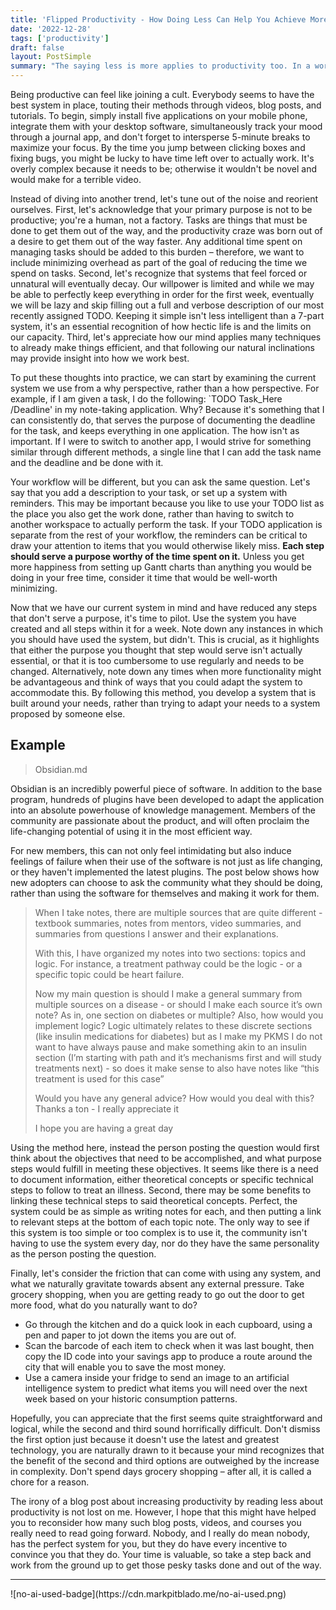 ```yaml
---
title: 'Flipped Productivity - How Doing Less Can Help You Achieve More'
date: '2022-12-28'
tags: ['productivity']
draft: false
layout: PostSimple
summary: "The saying less is more applies to productivity too. In a world focused on telling us how we should do more, let's take a moment to find out how to do less."
---
```


Being productive can feel like joining a cult. Everybody seems to have the best system in place, touting their methods through videos, blog posts, and tutorials. To begin, simply install five applications on your mobile phone, integrate them with your desktop software, simultaneously track your mood through a journal app, and don't forget to intersperse 5-minute breaks to maximize your focus. By the time you jump between clicking boxes and fixing bugs, you might be lucky to have time left over to actually work. It's overly complex because it needs to be; otherwise it wouldn't be novel and would make for a terrible video.

Instead of diving into another trend, let's tune out of the noise and reorient ourselves. First, let's acknowledge that your primary purpose is not to be productive; you're a human, not a factory. Tasks are things that must be done to get them out of the way, and the productivity craze was born out of a desire to get them out of the way faster. Any additional time spent on managing tasks should be added to this burden – therefore, we want to include minimizing overhead as part of the goal of reducing the time we spend on tasks. Second, let's recognize that systems that feel forced or unnatural will eventually decay. Our willpower is limited and while we may be able to perfectly keep everything in order for the first week, eventually we will be lazy and skip filling out a full and verbose description of our most recently assigned TODO. Keeping it simple isn't less intelligent than a 7-part system, it's an essential recognition of how hectic life is and the limits on our capacity. Third, let's appreciate how our mind applies many techniques to already make things efficient, and that following our natural inclinations may provide insight into how we work best.

To put these thoughts into practice, we can start by examining the current system we use from a why perspective, rather than a how perspective. For example, if I am given a task, I do the following: `TODO Task_Here /Deadline' in my note-taking application. Why? Because it's something that I can consistently do, that serves the purpose of documenting the deadline for the task, and keeps everything in one application. The how isn't as important. If I were to switch to another app, I would strive for something similar through different methods, a single line that I can add the task name and the deadline and be done with it.

Your workflow will be different, but you can ask the same question. Let's say that you add a description to your task, or set up a system with reminders. This may be important because you like to use your TODO list as the place you also get the work done, rather than having to switch to another workspace to actually perform the task. If your TODO application is separate from the rest of your workflow, the reminders can be critical to draw your attention to items that you would otherwise likely miss. **Each step should serve a purpose worthy of the time spent on it.** Unless you get more happiness from setting up Gantt charts than anything you would be doing in your free time, consider it time that would be well-worth minimizing.

Now that we have our current system in mind and have reduced any steps that don't serve a purpose, it's time to pilot. Use the system you have created and all steps within it for a week. Note down any instances in which you should have used the system, but didn't. This is crucial, as it highlights that either the purpose you thought that step would serve isn't actually essential, or that it is too cumbersome to use regularly and needs to be changed. Alternatively, note down any times when more functionality might be advantageous and think of ways that you could adapt the system to accommodate this. By following this method, you develop a system that is built around your needs, rather than trying to adapt your needs to a system proposed by someone else.

## Example

> Obsidian.md

Obsidian is an incredibly powerful piece of software. In addition to the base program, hundreds of plugins have been developed to adapt the application into an absolute powerhouse of knowledge management. Members of the community are passionate about the product, and will often proclaim the life-changing potential of using it in the most efficient way.

For new members, this can not only feel intimidating but also induce feelings of failure when their use of the software is not just as life changing, or they haven't implemented the latest plugins. The post below shows how new adopters can choose to ask the community what they should be doing, rather than using the software for themselves and making it work for them.

<blockquote>
When I take notes, there are multiple sources that are quite different - textbook summaries, notes from mentors, video summaries, and summaries from questions I answer and their explanations.

With this, I have organized my notes into two sections: topics and logic. For instance, a treatment pathway could be the logic - or a specific topic could be heart failure.

Now my main question is should I make a general summary from multiple sources on a disease - or should I make each source it’s own note? As in, one section on diabetes or multiple? Also, how would you implement logic? Logic ultimately relates to these discrete sections (like insulin medications for diabetes) but as I make my PKMS I do not want to have always pause and make something akin to an insulin section (I’m starting with path and it’s mechanisms first and will study treatments next) - so does it make sense to also have notes like “this treatment is used for this case”

Would you have any general advice? How would you deal with this? Thanks a ton - I really appreciate it

I hope you are having a great day

</blockquote>

Using the method here, instead the person posting the question would first think about the objectives that need to be accomplished, and what purpose steps would fulfill in meeting these objectives. It seems like there is a need to document information, either theoretical concepts or specific technical steps to follow to treat an illness. Second, there may be some benefits to linking these technical steps to said theoretical concepts. Perfect, the system could be as simple as writing notes for each, and then putting a link to relevant steps at the bottom of each topic note. The only way to see if this system is too simple or too complex is to use it, the community isn't having to use the system every day, nor do they have the same personality as the person posting the question.

Finally, let's consider the friction that can come with using any system, and what we naturally gravitate towards absent any external pressure. Take grocery shopping, when you are getting ready to go out the door to get more food, what do you naturally want to do?

- Go through the kitchen and do a quick look in each cupboard, using a pen and paper to jot down the items you are out of.
- Scan the barcode of each item to check when it was last bought, then copy the ID code into your savings app to produce a route around the city that will enable you to save the most money.
- Use a camera inside your fridge to send an image to an artificial intelligence system to predict what items you will need over the next week based on your historic consumption patterns.

Hopefully, you can appreciate that the first seems quite straightforward and logical, while the second and third sound horrifically difficult. Don't dismiss the first option just because it doesn't use the latest and greatest technology, you are naturally drawn to it because your mind recognizes that the benefit of the second and third options are outweighed by the increase in complexity. Don't spend days grocery shopping – after all, it is called a chore for a reason.

The irony of a blog post about increasing productivity by reading less about productivity is not lost on me. However, I hope that this might have helped you to reconsider how many such blog posts, videos, and courses you really need to read going forward. Nobody, and I really do mean nobody, has the perfect system for you, but they do have every incentive to convince you that they do. Your time is valuable, so take a step back and work from the ground up to get those pesky tasks done and out of the way.

<hr />

<div className="w-32">![no-ai-used-badge](https://cdn.markpitblado.me/no-ai-used.png)</div>
